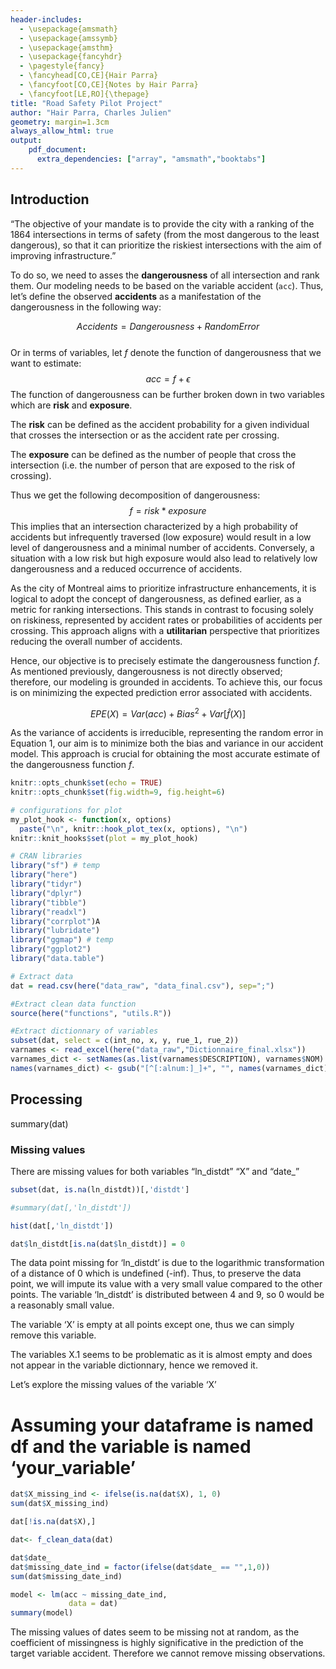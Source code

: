 ```yaml
---
header-includes:
  - \usepackage{amsmath}
  - \usepackage{amssymb}
  - \usepackage{amsthm}
  - \usepackage{fancyhdr}
  - \pagestyle{fancy}
  - \fancyhead[CO,CE]{Hair Parra}
  - \fancyfoot[CO,CE]{Notes by Hair Parra}
  - \fancyfoot[LE,RO]{\thepage}
title: "Road Safety Pilot Project"
author: "Hair Parra, Charles Julien"
geometry: margin=1.3cm
always_allow_html: true
output: 
    pdf_document: 
      extra_dependencies: ["array", "amsmath","booktabs"]
---
```



## Introduction

"The objective of your mandate is to provide the city with a ranking of the 1864 intersections in terms of safety (from the most dangerous to the least dangerous), so that it can prioritize the riskiest intersections with the aim of improving infrastructure."

To do so, we need to asses the **dangerousness** of all intersection and rank them. Our modeling needs to be based on the variable accident (`acc`). Thus, let's define the observed **accidents** as a manifestation of the dangerousness in the following way:

$$
Accidents = Dangerousness + RandomError \tag{1}
$$\
Or in terms of variables, let *f* denote the function of dangerousness that we want to estimate: $$
acc = f + \epsilon \tag{2}
$$ The function of dangerousness can be further broken down in two variables which are **risk** and **exposure**.

The **risk** can be defined as the accident probability for a given individual that crosses the intersection or as the accident rate per crossing.

The **exposure** can be defined as the number of people that cross the intersection (i.e. the number of person that are exposed to the risk of crossing).

Thus we get the following decomposition of dangerousness: $$ 
f = risk*exposure \tag{3}
$$This implies that an intersection characterized by a high probability of accidents but infrequently traversed (low exposure) would result in a low level of dangerousness and a minimal number of accidents. Conversely, a situation with a low risk but high exposure would also lead to relatively low dangerousness and a reduced occurrence of accidents.

As the city of Montreal aims to prioritize infrastructure enhancements, it is logical to adopt the concept of dangerousness, as defined earlier, as a metric for ranking intersections. This stands in contrast to focusing solely on riskiness, represented by accident rates or probabilities of accidents per crossing. This approach aligns with a **utilitarian** perspective that prioritizes reducing the overall number of accidents.

Hence, our objective is to precisely estimate the dangerousness function *f*. As mentioned previously, dangerousness is not directly observed; therefore, our modeling is grounded in accidents. To achieve this, our focus is on minimizing the expected prediction error associated with accidents.

$$
EPE(X) = Var(acc) + Bias^2 + Var[\hat{f}(X)] \tag{4}
$$

As the variance of accidents is irreducible, representing the random error in Equation 1, our aim is to minimize both the bias and variance in our accident model. This approach is crucial for obtaining the most accurate estimate of the dangerousness function *f*.

```r
knitr::opts_chunk$set(echo = TRUE)
knitr::opts_chunk$set(fig.width=9, fig.height=6) 

# configurations for plot 
my_plot_hook <- function(x, options)
  paste("\n", knitr::hook_plot_tex(x, options), "\n")
knitr::knit_hooks$set(plot = my_plot_hook)
```

```r
# CRAN libraries
library("sf") # temp
library("here")
library("tidyr")
library("dplyr")
library("tibble")
library("readxl")
library("corrplot")A
library("lubridate")
library("ggmap") # temp
library("ggplot2")
library("data.table")
```

```r
# Extract data
dat = read.csv(here("data_raw", "data_final.csv"), sep=";")

#Extract clean data function
source(here("functions", "utils.R"))
```

```r
#Extract dictionnary of variables
subset(dat, select = c(int_no, x, y, rue_1, rue_2))
varnames <- read_excel(here("data_raw","Dictionnaire_final.xlsx"))
varnames_dict <- setNames(as.list(varnames$DESCRIPTION), varnames$NOM)
names(varnames_dict) <- gsub("[^[:alnum:]_]+", "", names(varnames_dict)) 
```


## Processing

summary(dat) 

### Missing values
There are missing values for both variables "ln_distdt" "X" and "date_"

```r
subset(dat, is.na(ln_distdt))[,'distdt']

#summary(dat[,'ln_distdt'])

hist(dat[,'ln_distdt'])

dat$ln_distdt[is.na(dat$ln_distdt)] = 0

```
The data point missing for 'ln_distdt' is due to the logarithmic transformation of a distance of 0 which is undefined (-inf). Thus, to preserve the data point, we will impute its value with a very small value compared to the other points. The variable 'ln_distdt' is distributed between 4 and 9, so 0 would be a reasonably small value.

The variable 'X' is empty at all points except one, thus we can simply remove this variable. 

The variables X.1 seems to be problematic as it is almost empty and does not appear in the variable dictionnary, hence we removed it. 

Let's explore the missing values of the variable 'X'

# Assuming your dataframe is named df and the variable is named 'your_variable'
```r

dat$X_missing_ind <- ifelse(is.na(dat$X), 1, 0)
sum(dat$X_missing_ind)

dat[!is.na(dat$X),]

```
```r

dat<- f_clean_data(dat)

dat$date_
dat$missing_date_ind = factor(ifelse(dat$date_ == "",1,0))
sum(dat$missing_date_ind)

model <- lm(acc ~ missing_date_ind, 
             data = dat)
summary(model)
```
The missing values of dates seem to be missing not at random, as the coefficient of missingness is highly significative in the prediction of the target variable accident. Therefore we cannot remove missing observations.



